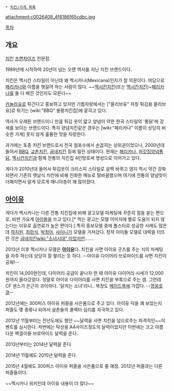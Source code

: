  * [[치킨/가게 목록]]

attachment:c0026408_4f8186f65cdbc.jpg

[[목차]]

== 개요 ==
[[치킨]] [[프랜차이즈]] 전문점.

1989년에 시작하여 20년이 넘는 오랜 역사를 지닌 치킨 브랜드이다.

치킨은 멕시칸 스타일이 아닌데 왜 멕시카나(Mexicana)인지가 참 의문이다. 여담으로 [[페리카나]]와 이름을 헷갈려 하는 사람이 많다. ~~[[멕시칸치킨]](또는 [[맥시칸치킨]])+[[페리카나]]를 둘 다 베낀 것인지도 모른다~~

[[카놀라유]]로 튀긴다고 홍보하고 있지만 기름자랑에서는 ["올리브유" 자칭 튀김용 올리브유]로 튀기는 [wiki:"BBQ" 봉황치킨집]에 묻히고 있다.

역사가 오래된 브랜드이니 만큼 튀김 옷이 얇고 양념이 약한 한국 스타일의 '통닭'에 강세를 보이는 브랜드이다. 특히 양념치킨같은 경우는 [wiki:"페리카나" 이름이 상당히 비슷한 가게] 못지 않게 훌륭한 맛을 자랑한다.

과거에는 토종 치킨 브랜드로서 전국 점포수에서 손꼽히는 상위권이었으나, 2000년대 들어서 [[BBQ]], [[교촌치킨]], [[굽네치킨]] 등에 밀린 상태이다. 현재는 [[페리카나]], [[처갓집양념통닭]], [[멕시칸치킨]]과 함께 전통의 치킨집 4인방로써 명성으로 이어가고 있다.

게다가 2010년대 들어서 튀김옷이 크리스피 스타일로 살짝 바뀌고 염지 역시 약간 강화되면서 기존의 옛날식 치킨에 비해 진화한 메뉴로 탈바꿈했으며 여기에 전통의 양념맛이 더해지면서 알게 모르게 매니아층이 꽤 많아졌다.

== [[아이유]] ==
게다가 멕시카나는 다른 전통 치킨집에 비해 광고모델 마케팅에 꾸준히 힘을 쏟는 편으로, 비싼 가요계 [[아이돌]]을 쓰고 있다.[* 먹는 광고는 모델 이미지에 별로 도움이 되지 않는다는 이유로 출연료가 높은 편이다.] 특히 홍보모델 중에 톱스타로 성공한 사례도 많은데 [[하지원]], [[최민식]], [[박정아]], [[샤이니]]가 모델을 거쳐갔다. 정작 아이돌 모델로 대박을 터뜨린 것은 [[굽네치킨]][[wiki:"소녀시대" 이었지만]]…….

2013년 이후 멕시카나 모델은 '''[[아이유]]'''다. 치킨을 사면 아이유 굿즈를 주는 식의 마케팅을 자주 하는데 상당히 잘 팔리는 듯 하다. --아이유 다이어리·브로마이드를 사면 치킨이 공짜!-- 

치킨이 14,000원인데, 다이어리 공급이 끝나자 한 때 아이유 다이어리 시세가 12,000원까지 올라갔었다. 정말로 아이유 다이어리를 사면 치킨을 부록으로 주는 셈. 그런데 CF 센스가 은근히 괴이하다. '닭치는 소녀'라니.. 복장도 [[메이드복]]에 가깝다. --[[영웅호걸]]--

2012년에는 300피스 아이유 퍼즐을 사은품으로 주고 있다. 아이유 덕을 꽤 보았는지 퍼즐도 몇 종류나 되어서 삼촌들의 콜렉터 심리를 자극하고 있다.

2012년 11월부터는 전년도에도 했던 ~~달력을 사면 치킨을 덤으로주는 파격적인~~이벤트를 실시한다. 저번에는 탁상용 A4사이즈정도의 달력이었지만 이번에는 크고 아름다운 벽걸이용 브로마이드 달력을 준다.

2013년부터는 2014년 달력을 준다.

2014년 11월에도 2015년 달력을 준다.

2015년 4월에도 300피스 아이유 퍼즐을 사은품으로 줄 예정. 2012년 퍼즐과는 다른 퍼즐들이다.

~~멕시카나 위키인데 아이유 내용이 더 많다~~
